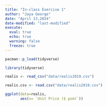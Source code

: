 ```yaml
---
title: "In-class Exercise 1"
author: "Jaya George"
date: "April 13,2024"
date-modified: "last-modified"
execute: 
  eval: true
  echo: true
  warning: false
  freeze: true
---
```


```r
pacman::p_load(tidyverse)
```

```r
library(tidyverse)
```

```r
realis <- read_csv("data/realis2019.csv")
```

```r
realis.csv <- read.csv("data/realis2019.csv")
```

```r
ggplot(data=realis,
       aes(x= `Unit Price ($ psm)`))
```
